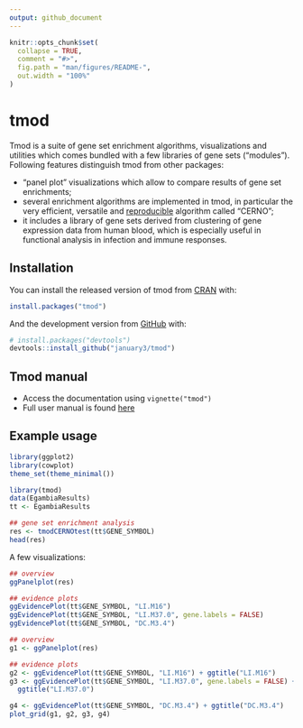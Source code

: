 ```yaml
---
output: github_document
---
```


<!-- README.md is generated from README.Rmd. Please edit that file -->

```r
knitr::opts_chunk$set(
  collapse = TRUE,
  comment = "#>",
  fig.path = "man/figures/README-",
  out.width = "100%"
)
```


# tmod

<!-- badges: start -->
<!-- badges: end -->

Tmod is a suite of gene set enrichment algorithms, visualizations and
utilities which comes bundled with a few libraries of gene sets
("modules"). Following features distinguish tmod from other packages:

 * "panel plot" visualizations which allow to compare results of gene set
   enrichments;
 * several enrichment algorithms are implemented in tmod, in particular the
   very efficient, versatile and
   [reproducible](https://academic.oup.com/bioinformatics/article/35/24/5146/5511403)
   algorithm called "CERNO";
 * it includes a library of gene sets derived from clustering of gene
   expression data from human blood, which is especially useful in
   functional analysis in infection and immune responses.

## Installation

You can install the released version of tmod from [CRAN](https://CRAN.R-project.org/) with:

``` r
install.packages("tmod")
```

And the development version from [GitHub](https://github.com/) with:

``` r
# install.packages("devtools")
devtools::install_github("january3/tmod")
```
## Tmod manual

 * Access the documentation using `vignette("tmod")`
 * Full user manual is found [here](https://january3.github.io/tmod/)

## Example usage


```r
library(ggplot2)
library(cowplot)
theme_set(theme_minimal())
```





```r
library(tmod)
data(EgambiaResults)
tt <- EgambiaResults

## gene set enrichment analysis
res <- tmodCERNOtest(tt$GENE_SYMBOL)
head(res)
```

A few visualizations:


```r
## overview
ggPanelplot(res)

## evidence plots
ggEvidencePlot(tt$GENE_SYMBOL, "LI.M16")
ggEvidencePlot(tt$GENE_SYMBOL, "LI.M37.0", gene.labels = FALSE)
ggEvidencePlot(tt$GENE_SYMBOL, "DC.M3.4")
```


```r
## overview
g1 <- ggPanelplot(res)

## evidence plots
g2 <- ggEvidencePlot(tt$GENE_SYMBOL, "LI.M16") + ggtitle("LI.M16")
g3 <- ggEvidencePlot(tt$GENE_SYMBOL, "LI.M37.0", gene.labels = FALSE) +
  ggtitle("LI.M37.0")

g4 <- ggEvidencePlot(tt$GENE_SYMBOL, "DC.M3.4") + ggtitle("DC.M3.4")
plot_grid(g1, g2, g3, g4)
```




